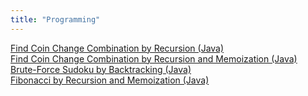 ```yaml
---
title: "Programming"
---
```

  
[Find Coin Change Combination by Recursion (Java)](https://github.com/anpinHuang/JavaPractice/blob/master/src/CoinChange.java)   
[Find Coin Change Combination by Recursion and Memoization (Java)](https://github.com/anpinHuang/JavaPractice/blob/master/src/CoinChangeDP.java)  
[Brute-Force Sudoku by Backtracking (Java)](https://github.com/anpinHuang/JavaPractice/blob/master/src/Sudoku.java)    
[Fibonacci by Recursion and Memoization (Java)](https://github.com/anpinHuang/JavaPractice/blob/master/src/Fibonacci.java) 